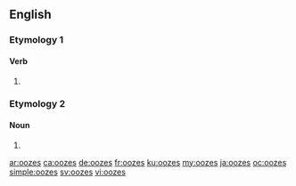 ==English==

===Etymology 1===

====Verb====
{{head|en|verb form}}

# {{en-third-person singular of|ooze}}

===Etymology 2===

====Noun====
{{head|en|noun plural form}}

# {{plural of|ooze|lang=en}}

[[ar:oozes]]
[[ca:oozes]]
[[de:oozes]]
[[fr:oozes]]
[[ku:oozes]]
[[my:oozes]]
[[ja:oozes]]
[[oc:oozes]]
[[simple:oozes]]
[[sv:oozes]]
[[vi:oozes]]